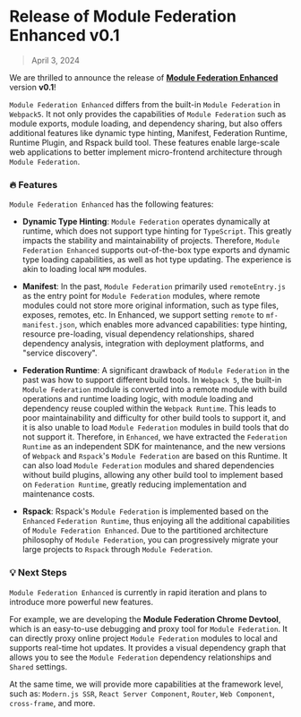 # Release of Module Federation Enhanced v0.1

> April 3, 2024

We are thrilled to announce the release of **[Module Federation Enhanced](https://github.com/module-federation/universe)** version **v0.1**!

`Module Federation Enhanced` differs from the built-in `Module Federation` in `Webpack5`. It not only provides the capabilities of `Module Federation` such as module exports, module loading, and dependency sharing, but also offers additional features like dynamic type hinting, Manifest, Federation Runtime, Runtime Plugin, and Rspack build tool. These features enable large-scale web applications to better implement micro-frontend architecture through `Module Federation`.

### 🔥 Features

`Module Federation Enhanced` has the following features:

- **Dynamic Type Hinting**: `Module Federation` operates dynamically at runtime, which does not support type hinting for `TypeScript`. This greatly impacts the stability and maintainability of projects. Therefore, `Module Federation Enhanced` supports out-of-the-box type exports and dynamic type loading capabilities, as well as hot type updating. The experience is akin to loading local `NPM` modules.

- **Manifest**: In the past, `Module Federation` primarily used `remoteEntry.js` as the entry point for `Module Federation` modules, where remote modules could not store more original information, such as type files, exposes, remotes, etc. In Enhanced, we support setting `remote` to `mf-manifest.json`, which enables more advanced capabilities: type hinting, resource pre-loading, visual dependency relationships, shared dependency analysis, integration with deployment platforms, and "service discovery".

- **Federation Runtime**: A significant drawback of `Module Federation` in the past was how to support different build tools. In `Webpack 5`, the built-in `Module Federation` module is converted into a remote module with build operations and runtime loading logic, with module loading and dependency reuse coupled within the `Webpack Runtime`. This leads to poor maintainability and difficulty for other build tools to support it, and it is also unable to load `Module Federation` modules in build tools that do not support it. Therefore, in `Enhanced`, we have extracted the `Federation Runtime` as an independent SDK for maintenance, and the new versions of `Webpack` and `Rspack`'s `Module Federation` are based on this Runtime. It can also load `Module Federation` modules and shared dependencies without build plugins, allowing any other build tool to implement based on `Federation Runtime`, greatly reducing implementation and maintenance costs.

- **Rspack**: Rspack's `Module Federation` is implemented based on the `Enhanced` `Federation Runtime`, thus enjoying all the additional capabilities of `Module Federation Enhanced`. Due to the partitioned architecture philosophy of `Module Federation`, you can progressively migrate your large projects to `Rspack` through `Module Federation`.

### 💡 Next Steps

`Module Federation Enhanced` is currently in rapid iteration and plans to introduce more powerful new features.

For example, we are developing the **Module Federation Chrome Devtool**, which is an easy-to-use debugging and proxy tool for `Module Federation`. It can directly proxy online project `Module Federation` modules to local and supports real-time hot updates. It provides a visual dependency graph that allows you to see the `Module Federation` dependency relationships and `Shared` settings.

At the same time, we will provide more capabilities at the framework level, such as: `Modern.js SSR`, `React Server Component`, `Router`, `Web Component`, `cross-frame`, and more.
